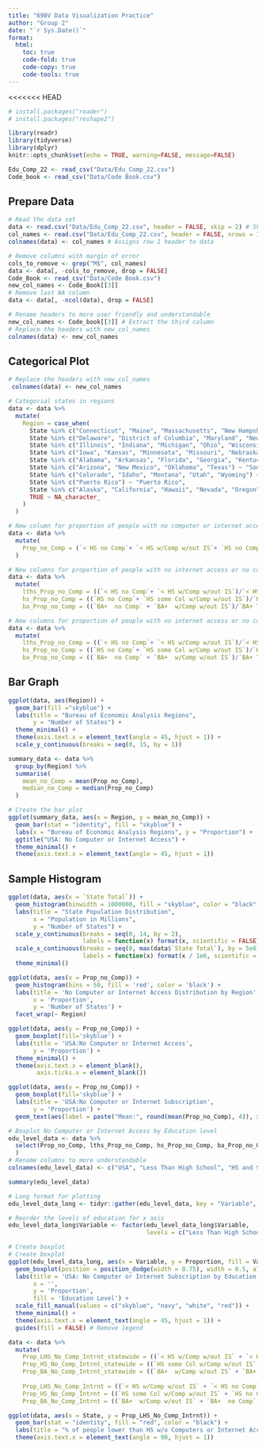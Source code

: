 ```yaml
---
title: "690V Data Visualization Practice"
author: "Group 2"
date: "`r Sys.Date()`"
format:
  html:
    toc: true
    code-fold: true
    code-copy: true
    code-tools: true
---
```

<<<<<<< HEAD
```r
# install.packages("reader")
# install.packages("reshape2")

```

```r
library(readr)
library(tidyverse)
library(dplyr)
knitr::opts_chunk$set(echo = TRUE, warning=FALSE, message=FALSE)
```


```r
Edu_Comp_22 <- read_csv("Data/Edu_Comp_22.csv")
Code_book <- read_csv("Data/Code Book.csv")
```

## Prepare Data

```r
# Read the data set 
data <- read.csv("Data/Edu_Comp_22.csv", header = FALSE, skip = 2) # Skip first two rows
col_names <- read.csv("Data/Edu_Comp_22.csv", header = FALSE, nrows = 1) # Read only the first row as column names
colnames(data) <- col_names # Assigns row 1 header to data
```

```r
# Remove columns with margin of error
cols_to_remove <- grep("M$", col_names) 
data <- data[, -cols_to_remove, drop = FALSE]
Code_Book <- read_csv("Data/Code Book.csv")
new_col_names <- Code_Book[[3]]
# Remove last NA column
data <- data[, -ncol(data), drop = FALSE]
```

```r
# Rename headers to more user friendly and understandable
new_col_names <- Code_book[[3]] # Extract the third column
# Replace the headers with new_col_names
colnames(data) <- new_col_names
```

## Categorical Plot 

```r

# Replace the headers with new_col_names
 colnames(data) <- new_col_names
```

```r
# Categorial states in regions 
data <- data %>%
  mutate(
    Region = case_when(
      State %in% c("Connecticut", "Maine", "Massachusetts", "New Hampshire", "Rhode Island", "Vermont") ~ "New England",
      State %in% c("Delaware", "District of Columbia", "Maryland", "New Jersey", "New York", "Pennsylvania") ~ "Mideast",
      State %in% c("Illinois", "Indiana", "Michigan", "Ohio", "Wisconsin") ~ "Great Lakes",
      State %in% c("Iowa", "Kansas", "Minnesota", "Missouri", "Nebraska", "North Dakota", "South Dakota") ~ "Plains",
      State %in% c("Alabama", "Arkansas", "Florida", "Georgia", "Kentucky", "Louisiana", "Mississippi", "North Carolina", "South Carolina", "Tennessee", "Virginia", "West Virginia") ~ "Southeast",
      State %in% c("Arizona", "New Mexico", "Oklahoma", "Texas") ~ "Southwest",
      State %in% c("Colorado", "Idaho", "Montana", "Utah", "Wyoming") ~ "Rocky Mountain",
      State %in% c("Puerto Rico") ~ "Puerto Rico",
      State %in% c("Alaska", "California", "Hawaii", "Nevada", "Oregon", "Washington") ~ "Far West",
      TRUE ~ NA_character_
    )
  )
```

```r
# New column for proportion of people with no computer or internet access
data <- data %>%
  mutate(
    Prop_no_Comp = (`< HS no Comp`+ `< HS w/Comp w/out IS`+ `HS no Comp`+ `HS some Col w/Comp w/out IS`+ `BA+  no Comp` + `BA+  w/Comp w/out IS`)/`State Total`
  )
```

```r
# New columns for proportion of people with no internet access or no computer by education level, that is a conditional probability, P(no_Comp|education level)
data <- data %>%
  mutate(
    lths_Prop_no_Comp = ((`< HS no Comp`+ `< HS w/Comp w/out IS`)/`< HS Total`), 
    hs_Prop_no_Comp = ((`HS no Comp`+ `HS some Col w/Comp w/out IS`)/`HS some Col Total`),
    ba_Prop_no_Comp = ((`BA+  no Comp` + `BA+  w/Comp w/out IS`)/`BA+ Total`))
```

```r
# New columns for proportion of people with no internet access or no computer by education level, that is a conditional probability, P(no_Comp|education level)
data <- data %>%
  mutate(
    lths_Prop_no_Comp = ((`< HS no Comp`+ `< HS w/Comp w/out IS`)/`< HS Total`), 
    hs_Prop_no_Comp = ((`HS no Comp`+ `HS some Col w/Comp w/out IS`)/`HS some Col Total`),
    ba_Prop_no_Comp = ((`BA+  no Comp` + `BA+  w/Comp w/out IS`)/`BA+ Total`))
```

## Bar Graph

```r
ggplot(data, aes(Region)) +
  geom_bar(fill ="skyblue") +
  labs(title = "Bureau of Economic Analysis Regions",
       y = "Number of States") +
  theme_minimal() +
  theme(axis.text.x = element_text(angle = 45, hjust = 1)) +
  scale_y_continuous(breaks = seq(0, 15, by = 1))
```

```r
summary_data <- data %>%
  group_by(Region) %>%
  summarise(
    mean_no_Comp = mean(Prop_no_Comp),
    median_no_Comp = median(Prop_no_Comp)
  )

# Create the bar plot
ggplot(summary_data, aes(x = Region, y = mean_no_Comp)) +
  geom_bar(stat = "identity", fill = "skyblue") +
  labs(x = "Bureau of Economic Analysis Regions", y = "Proportion") +
  ggtitle("USA: No Computer or Internet Access") + 
  theme_minimal() +
  theme(axis.text.x = element_text(angle = 45, hjust = 1))
```

## Sample Histogram

```r
ggplot(data, aes(x = `State Total`)) +
  geom_histogram(binwidth = 1000000, fill = "skyblue", color = "black") +
  labs(title = "State Population Distribution",
       x = "Population in Millions",
       y = "Number of States") +
  scale_y_continuous(breaks = seq(0, 14, by = 2),
                     labels = function(x) format(x, scientific = FALSE)) +
  scale_x_continuous(breaks = seq(0, max(data$`State Total`), by = 5e6),
                     labels = function(x) format(x / 1e6, scientific = FALSE, big.mark = ",")) +
  theme_minimal()
```

```r
ggplot(data, aes(x = Prop_no_Comp)) +
  geom_histogram(bins = 50, fill = 'red', color = 'black') +
  labs(title = 'No Computer or Internet Access Distribution by Region',
       x = 'Proportion',
       y = 'Number of States') +
  facet_wrap(~ Region)
```
```r
ggplot(data, aes(y = Prop_no_Comp)) +
  geom_boxplot(fill='skyblue') +
  labs(title = 'USA:No Computer or Internet Access',
       y = 'Proportion') +
  theme_minimal() +
  theme(axis.text.x = element_blank(),
        axis.ticks.x = element_blank())
```

```r
ggplot(data, aes(y = Prop_no_Comp)) +
  geom_boxplot(fill='skyblue') +
  labs(title = 'USA:No Computer or Internet Subscription',
       y = 'Proportion') +
  geom_text(aes(label = paste("Mean:", round(mean(Prop_no_Comp), 4)), x = 1.5, y = mean(Prop_no_Comp)), color = "red", size = 4, vjust = -0.5, hjust = 2.5)
```

```r
# Boxplot No Computer or Internet Access by Education level
edu_level_data <- data %>%
  select(Prop_no_Comp, lths_Prop_no_Comp, hs_Prop_no_Comp, ba_Prop_no_Comp
  )
# Rename columns to more understandable
colnames(edu_level_data) <- c("USA", "Less Than High School", "HS and Some College", "Bachelors Plus")

summary(edu_level_data)
```

```r
# Long format for plotting
edu_level_data_long <- tidyr::gather(edu_level_data, key = "Variable", value = "Proportion") #convert wide to long

# Reorder the levels of education for x axis
edu_level_data_long$Variable <- factor(edu_level_data_long$Variable, 
                                       levels = c("Less Than High School", "HS and Some College", "Bachelors Plus", "USA"))

# Create boxplot
# Create boxplot
ggplot(edu_level_data_long, aes(x = Variable, y = Proportion, fill = Variable)) +
  geom_boxplot(position = position_dodge(width = 0.75), width = 0.5, alpha = 0.5) +
  labs(title = 'USA: No Computer or Internet Subscription by Education Level',
       x = '',
       y = 'Proportion',
       fill = 'Education Level') +
  scale_fill_manual(values = c("skyblue", "navy", "white", "red")) +
  theme_minimal() +
  theme(axis.text.x = element_text(angle = 45, hjust = 1)) +
  guides(fill = FALSE) # Remove legend

```

```r
data <- data %>%
  mutate(
    Prop_LHS_No_Comp_Intrnt_statewide = ((`< HS w/Comp w/out IS` + `< HS no Comp` + `< HS w/Comp w/Dial`)/`State Total`),
    Prop_HS_No_Comp_Intrnt_statewide = ((`HS some Col w/Comp w/out IS` + `HS no Comp` + `HS some Col w/Comp w/Dial`)/`State Total`),
    Prop_BA_No_Comp_Intrnt_statewide = ((`BA+  w/Comp w/out IS` + `BA+  no Comp` + `BA+  w/Comp w/Dial`)/`State Total`),
    
    Prop_LHS_No_Comp_Intrnt = ((`< HS w/Comp w/out IS` + `< HS no Comp` + `< HS w/Comp w/Dial`)/`< HS Total`),
    Prop_HS_No_Comp_Intrnt = ((`HS some Col w/Comp w/out IS` + `HS no Comp` + `HS some Col w/Comp w/Dial`)/`HS some Col Total`),
    Prop_BA_No_Comp_Intrnt = ((`BA+  w/Comp w/out IS` + `BA+  no Comp` + `BA+  w/Comp w/Dial`)/`BA+ Total`))

ggplot(data, aes(x = State, y = Prop_LHS_No_Comp_Intrnt)) +
  geom_bar(stat = "identity", fill = "red", color = "black") +
  labs(title = "% of people lower than HS w/o Computers or Internet Access in each state in the US", x = "State", y = "% of people w/ < HS educ and w/o IS") +
  theme(axis.text.x = element_text(angle = 90, hjust = 1))
```
